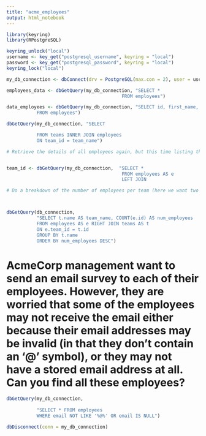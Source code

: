 ```yaml
---
title: "acme_employees"
output: html_notebook
---
```


```r

library(keyring)
library(RPostgreSQL)


```

```r

keyring_unlock("local")
username <- key_get("postgresql_username", keyring = "local") 
password <- key_get("postgresql_password", keyring = "local")
keyring_lock("local")

```




```r

my_db_connection <- dbConnect(drv = PostgreSQL(max.con = 2), user = username, password = password, dbname = "acme_employees", host = "localhost")

```



```r

employees_data <- dbGetQuery(my_db_connection, "SELECT *
                                          FROM employees")


```




```r

data_employees <- dbGetQuery(my_db_connection, "SELECT id, first_name, last_name,           CONCAT(first_name, ' ', last_name) AS full_name 
           FROM employees")


```





```r

dbGetQuery(my_db_connection, "SELECT 

           FROM teams INNER JOIN employees
           ON team_id = team_name")


```



```r

# Retrieve the details of all employees again, but this time listing their team name (as team_name), rather than their team_id.


team_id <- dbGetQuery(my_db_connection,  "SELECT *
                                          FROM employees AS e
                                          LEFT JOIN                                                                  teams AS t ON e.team_id = t.id")

```



```r

# Do a breakdown of the number of employees per team (here we want two columns: team_name and num_employees). Order the table in decreasing number of employees. Include all teams, even if they have no employees.



dbGetQuery(db_connection,
           "SELECT t.name AS team_name, COUNT(e.id) AS num_employees
           FROM employees AS e RIGHT JOIN teams AS t
           ON e.team_id = t.id
           GROUP BY t.name
           ORDER BY num_employees DESC")

```





# AcmeCorp management want to send an email survey to each of their employees. However, they are worried that some of the employees may not receive the email either because their email addresses may be invalid (in that they don’t contain an ‘@’ symbol), or they may not have a stored email address at all. Can you find all these employees?


```r

dbGetQuery(my_db_connection,
           
           "SELECT * FROM employees
           WHERE email NOT LIKE '%@%' OR email IS NULL")


```







```r

dbDisconnect(conn = my_db_connection)


```


















